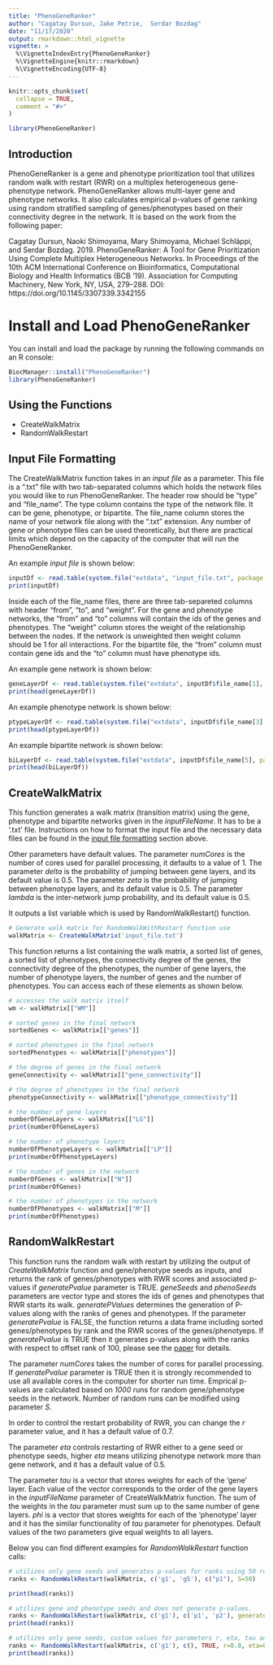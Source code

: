 ```yaml
---
title: "PhenoGeneRanker"
author: "Cagatay Dursun, Jake Petrie,  Serdar Bozdag"
date: "11/17/2020"
output: rmarkdown::html_vignette
vignette: >
  %\VignetteIndexEntry{PhenoGeneRanker}
  %\VignetteEngine{knitr::rmarkdown}
  %\VignetteEncoding{UTF-8}
---
```


```r
knitr::opts_chunk$set(
  collapse = TRUE,
  comment = "#>"
)
```

```r
library(PhenoGeneRanker)
```


## <a id = "Introduction"></a> Introduction

PhenoGeneRanker is a gene and phenotype prioritization tool that utilizes random walk with restart (RWR) on a multiplex heterogeneous gene-phenotype network. PhenoGeneRanker allows multi-layer gene and phenotype networks. It also calculates empirical p-values of gene ranking using random stratified sampling of genes/phenotypes based on their connectivity degree in the network. It is based on the work from the following paper:

Cagatay Dursun, Naoki Shimoyama, Mary Shimoyama, Michael Schläppi, and Serdar Bozdag. 2019. PhenoGeneRanker: A Tool for Gene Prioritization Using Complete Multiplex Heterogeneous Networks. In Proceedings of the 10th ACM International Conference on Bioinformatics, Computational Biology and Health Informatics (BCB ’19). Association for Computing Machinery, New York, NY, USA, 279–288. DOI: https://doi.org/10.1145/3307339.3342155

# Install and Load PhenoGeneRanker

You can install and load the package by running the following commands on an R console: 

```r
BiocManager::install("PhenoGeneRanker")
library(PhenoGeneRanker)
```

## <a id = "Using-the-Functions"></a> Using the Functions

* CreateWalkMatrix
* RandomWalkRestart


## <a id = "Input-File-Formatting"></a> Input File Formatting
The CreateWalkMatrix function takes in an _input file_ as a parameter. This file is a ".txt" file with two tab-separated columns which holds the network files you would like to run PhenoGeneRanker. The header row should be “type” and “file_name”. The type column contains the type of the network file. It can be gene, phenotype, or bipartite. The file_name column stores the name of your network file along with the “.txt” extension. Any number of gene or phenotype files can be used theoretically, but there are practical limits which depend on the capacity of the computer that will run the PhenoGeneRanker.    

An example _input file_ is shown below:  
```r
inputDf <- read.table(system.file("extdata", "input_file.txt", package = "PhenoGeneRanker"), header=TRUE, sep="\t", stringsAsFactors = FALSE)
print(inputDf)
```

Inside each of the file_name files, there are three tab-separeted columns with header “from”, “to”, and “weight”. For the gene and phenotype networks, the “from” and “to” columns will contain the ids of the genes and phenotypes. The “weight” column stores the weight of the relationship between the nodes. If the network is unweighted then weight column should be 1 for all interactions. For the bipartite file, the “from” column must contain gene ids and the “to” column must have phenotype ids.   

An example gene network is shown below:  
```r
geneLayerDf <- read.table(system.file("extdata", inputDf$file_name[1], package = "PhenoGeneRanker"), header=TRUE, sep="\t", stringsAsFactors = FALSE)
print(head(geneLayerDf))
```


An example phenotype network is shown below:  
```r
ptypeLayerDf <- read.table(system.file("extdata", inputDf$file_name[3], package = "PhenoGeneRanker"), header=TRUE, sep="\t", stringsAsFactors = FALSE)
print(head(ptypeLayerDf))
```


An example bipartite network is shown below:  
```r
biLayerDf <- read.table(system.file("extdata", inputDf$file_name[5], package = "PhenoGeneRanker"), header=TRUE, sep="\t", stringsAsFactors = FALSE)
print(head(biLayerDf))
```


## <a id = "CreateWalkMatrix"></a> CreateWalkMatrix

This function generates a walk matrix (transition matrix) using the gene, phenotype and bipartite networks given in the *inputFileName*. It has to be a '.txt' file. Instructions on how to format the input file and the necessary data files can be found in the [input file formatting](#Input-File-Formatting) section above.

Other parameters have default values. The parameter *numCores* is the number of cores used for parallel processing, it defaults to a value of 1. The parameter *delta* is the probability of jumping between gene layers, and its default value is 0.5. The parameter *zeta* is the probability of jumping between phenotype layers, and its default value is 0.5. The parameter *lambda* is the inter-network jump probability, and its default value is 0.5.

It outputs a list variable which is used by RandomWalkRestart() function.

```r
# Generate walk matrix for RandomWalkWithRestart function use
walkMatrix <- CreateWalkMatrix('input_file.txt')
```

This function returns a list containing the walk matrix, a sorted list of genes, a sorted list of phenotypes, the connectivity degree of the genes, the connectivity degree of the phenotypes, the number of gene layers, the number of phenotype layers, the number of genes and the number of phenotypes. You can access each of these elements as shown below. 
```r
# accesses the walk matrix itself
wm <- walkMatrix[["WM"]] 

# sorted genes in the final network
sortedGenes <- walkMatrix[["genes"]] 

# sorted phenotypes in the final network
sortedPhenotypes <- walkMatrix[["phenotypes"]] 

# the degree of genes in the final network
geneConnectivity <- walkMatrix[["gene_connectivity"]] 

# the degree of phenotypes in the final network
phenotypeConnectivity <- walkMatrix[["phenotype_connectivity"]] 

# the number of gene layers
numberOfGeneLayers <- walkMatrix[["LG"]] 
print(numberOfGeneLayers)

# the number of phenotype layers
numberOfPhenotypeLayers <- walkMatrix[["LP"]] 
print(numberOfPhenotypeLayers)

# the number of genes in the network 
numberOfGenes <- walkMatrix[["N"]] 
print(numberOfGenes)

# the number of phenotypes in the network
numberOfPhenotypes <- walkMatrix[["M"]] 
print(numberOfPhenotypes)
```


## <a id = "RandomWalkRestart"></a> RandomWalkRestart

This function runs the random walk with restart by utilizing the output of *CreateWalkMatrix* function and gene/phenotype seeds as inputs, and returns the rank of genes/phenotypes with RWR scores and associated p-values if *generatePvalue* parameter is TRUE. *geneSeeds* and *phenoSeeds* parameters are vector type and stores the ids of genes and phenotypes that RWR starts its walk. *generatePValues* determines the generation of P-values along with the ranks of genes and phenotypes. If the parameter *generatePvalue* is FALSE, the function returns a data frame including sorted genes/phenotypes by rank and the RWR scores of the genes/phenotyeps. If *generatePvalue* is TRUE then it generates p-values along with the ranks with respect to offset rank of 100, please see the [paper](https://dl.acm.org/doi/10.1145/3307339.3342155) for details.

The parameter *numCores* takes the number of cores for parallel processing. If *generatePvalue* parameter is TRUE then it is strongly recommended to use all available cores in the computer for shorter run time. Emprical p-values are calculated based on *1000* runs for random gene/phenotype seeds in the network. Number of random runs can be modified using parameter *S*.

In order to control the restart probability of RWR, you can change the *r* parameter value, and it has a default value of 0.7. 

The parameter *eta* controls restarting of RWR either to a gene seed or phenotype seeds, higher *eta* means utilizing phenotype network more than gene network, and it has a default value of 0.5.

The parameter *tau* is a vector that stores weights for each of the 'gene' layer. Each value of the vector corresponds to the order of the gene layers in the *inputFileName* parameter of CreateWalkMatrix function. The sum of the weights in the *tau* parameter must sum up to the same number of gene layers. *phi* is a vector that stores weights for each of the 'phenotype' layer and it has the similar functionality of *tau* parameter for phenotypes. Default values of the two parameters give equal weights to all layers.

Below you can find different examples for *RandomWalkRestart* function calls:

```r
# utilizes only gene seeds and generates p-values for ranks using 50 runs with random seeds
ranks <- RandomWalkRestart(walkMatrix, c('g1', 'g5'), c("p1"), S=50) 

print(head(ranks))

# utilizes gene and phenotype seeds and does not generate p-values.
ranks <- RandomWalkRestart(walkMatrix, c('g1'), c('p1', 'p2'), generatePValue=FALSE) 
print(head(ranks))

# utilizes only gene seeds, custom values for parameters r, eta, tau and phi for a complex network with two gene layers and two phenotype layers.
ranks <- RandomWalkRestart(walkMatrix, c('g1'), c(), TRUE, r=0.8, eta=0.6, tau=c(0.5,  1.5), phi=c(1.5, 0.5)) 
print(head(ranks))

```




